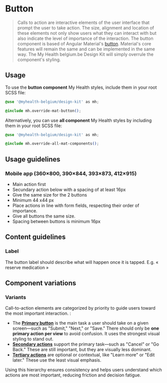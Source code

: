 
<Meta title="Components/Buttons (cta)/Button" of={ButtonStories} />

# Button

> Calls to action are interactive elements of the user interface that prompt the user to take action. The size, alignment and location of these elements not only show users what they can interact with but also indicate the level of importance of the interaction.
> The button component is based of Angular Material's [button](https://material.angular.io/components/button). Material's core features will remain the same and can be implemented in the same way.
> The My Health belgium.be Design Kit will simply overrule the component's styling.

## Usage

To use the **button component** My Health styles, include them in your root SCSS file:

```css
@use '@myhealth-belgium/design-kit' as mh;

@include mh.override-mat-button();
```

Alternatively, you can use **all component** My Health styles by including them in your root SCSS file:

```css
@use '@myhealth-belgium/design-kit' as mh;

@include mh.override-all-mat-components();
```

## Usage guidelines

### Mobile app (360×800, 390×844, 393×873, 412×915)
 * Main action first
 * Secundary action below with a spacing of at least 16px
 * Give the same size for the 2 buttons
 * Minimum 44 x44 px
 * Place actions in line with form fields, respecting their order of importance.
 * Give all buttons the same size.
 * Spacing between buttons is minimum 16px

## Content guidelines
### Label
The button label should describe what will happen once it is tapped.  E.g. « reserve medication »

## Component variations
### Variants
<Canvas of={ButtonStories.AllVariants} sourceState="none" />

Call-to-action elements are categorized by priority to guide users toward the most important interaction. :
 * The <a href="?path=/story/components-buttons-cta-button--flat">**Primary button**</a> is the main task a user should take on a given screen—such as "Submit," "Next," or "Save." There should only be **one primary action per view** to avoid confusion. It uses the strongest visual styling to stand out.
 * <a href="?path=/story/components-buttons-cta-button--stroked">**Secondary actions**</a> support the primary task—such as "Cancel" or "Go Back." These are still important, but they are visually less dominant.
 * <a href="?path=/story/components-buttons-cta-link--default">**Tertiary actions**</a> are optional or contextual, like "Learn more" or "Edit later." These use the least visual emphasis.

Using this hierarchy ensures consistency and helps users understand which actions are most important, reducing friction and decision fatigue.

